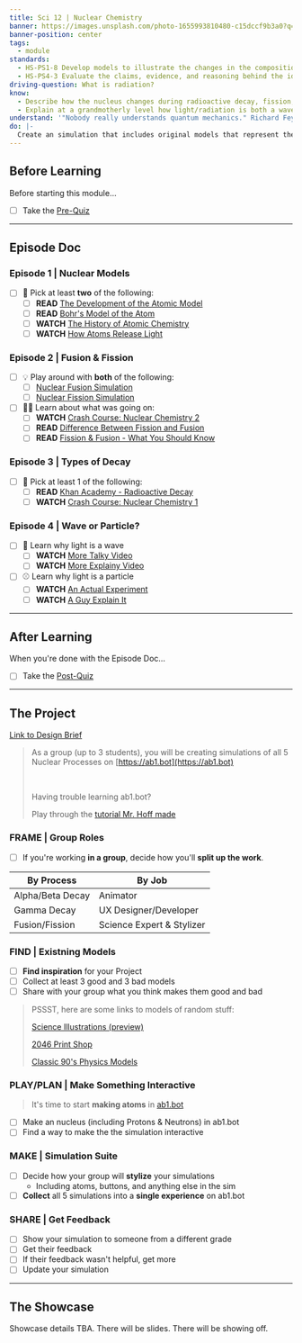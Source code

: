 ```yaml
---
title: Sci 12 | Nuclear Chemistry
banner: https://images.unsplash.com/photo-1655993810480-c15dccf9b3a0?q=80&w=2680&auto=format&fit=crop&ixlib=rb-4.0.3&ixid=M3wxMjA3fDB8MHxwaG90by1wYWdlfHx8fGVufDB8fHx8fA%3D%3D
banner-position: center
tags:
  - module
standards:
  - HS-PS1-8 Develop models to illustrate the changes in the composition of the nucleus of the atom and the energy released during the processes of fission, fusion, and radioactive decay.
  - HS-PS4-3 Evaluate the claims, evidence, and reasoning behind the idea that electromagnetic radiation can be described either by a wave model or a particle model, and that for some situations one model is more useful than the other.
driving-question: What is radiation?
know:
  - Describe how the nucleus changes during radioactive decay, fission, and fusion.
  - Explain at a grandmotherly level how light/radiation is both a wave and a particle.
understand: '"Nobody really understands quantum mechanics." Richard Feynman'
do: |-
  Create an simulation that includes original models that represent the changes in matter and energy during each of the 5 nuclear processes.
---
```


## Before Learning
Before starting this module…
- [ ] Take the [Pre-Quiz](https://docs.google.com/forms/d/e/1FAIpQLSeaeQG72w6qRa38S7hWbq3gJVIchRQ74IylWhINBStRGmkszQ/viewform?usp=sf_link)

---

## Episode Doc
### Episode 1 | Nuclear Models
- [ ] 🤔 Pick at least **two** of the following:
	- [ ] **READ** [The Development of the Atomic Model](https://drive.google.com/file/d/1BxMg5n6pu3CSUEi7PQk0OSz2FtSYid63/view?usp=sharing)
	- [ ] **READ** [Bohr's Model of the Atom](https://byjus.com/chemistry/bohrs-atomic-model-and-its-limitations/)
	- [ ] **WATCH** [The History of Atomic Chemistry](https://www.youtube.com/embed/thnDxFdkzZs?rel=0)
	- [ ] **WATCH** [How Atoms Release Light](https://www.youtube.com/embed/N9nWdNadklE?rel=0)
### Episode 2 | Fusion & Fission
- [ ] 💡 Play around with **both** of the following:
	- [ ] [Nuclear Fusion Simulation](https://ab1.bot/?pattern=HoffFusion_2024&studio=73571732-44ba-4eb9-9584-fa9f5c635646&bios=local%20inst)
	- [ ] [Nuclear Fission Simulation](https://ab1.bot/?pattern=HoffFission_2024&studio=73571732-44ba-4eb9-9584-fa9f5c635646&bios=local%20inst)
- [ ] 😵‍💫 Learn about what was going on:
	- [ ] **WATCH** [Crash Course: Nuclear Chemistry 2](https://youtu.be/FU6y1XIADdg)
	- [ ] **READ** [Difference Between Fission and Fusion](https://byjus.com/physics/nuclear-fission-and-fusion-difference/)
	- [ ] **READ** [Fission & Fusion - What You Should Know](https://www.orano.group/en/unpacking-nuclear/nuclear-fission-and-nuclear-fusion-what-you-should-know#:~:text=The%20phenomena%20of%20nuclear%20fusion,to%20form%20a%20larger%20atom.)
### Episode 3 | Types of Decay
- [ ] 🤔 Pick at least 1 of the following:
	- [ ] **READ** [Khan Academy - Radioactive Decay](https://www.khanacademy.org/science/in-in-class-12th-physics-india/nuclei/in-in-nuclear-physics/a/radioactive-decay-types-article)
	- [ ] **WATCH** [Crash Course: Nuclear Chemistry 1](https://www.youtube.com/embed/KWAsz59F8gA?rel=0)
### Episode 4 | Wave or Particle?
- [ ] 👋 Learn why light is a wave
	- [ ] **WATCH** [More Talky Video](https://www.youtube.com/embed/Iuv6hY6zsd0?rel=0)
	- [ ] **WATCH** [More Explainy Video](https://www.youtube.com/embed/v_uBaBuarEM?rel=0)
- [ ] ⚾️ Learn why light is a particle
	- [ ] **WATCH** [An Actual Experiment](https://www.youtube.com/embed/oYnp0WZDhYQ?rel=0)
	- [ ] **WATCH** [A Guy Explain It](https://www.youtube.com/embed/4EkogMWJJFg?rel=0)

---

## After Learning
When you're done with the Episode Doc…
- [ ] Take the [Post-Quiz](https://docs.google.com/forms/d/e/1FAIpQLSc2UOgLDn6zq3pzoJstwRhZwuyFAYAXUhAoIdZeKHL4EsdKWA/viewform?usp=sf_link)

---

## The Project
[Link to Design Brief](https://docs.google.com/presentation/d/1ESp9Jnvof_gJsBhvlcRI8A4a6EncWgSZ4-KgKviwbPY/edit?usp=sharing)

> As a group (up to 3 students), you will be creating simulations of all 5 Nuclear Processes on [https://ab1.bot](https://ab1.bot)
> 
> ‎
> 
> Having trouble learning ab1.bot?
> 
> Play through the [tutorial Mr. Hoff made](https://ab1.bot/?ab=tutorial)

### FRAME | Group Roles
- [ ] If you're working **in a group**, decide how you'll **split up the work**.
<table>
<thead><tr>
	<th>By Process</th>						<th>By Job</th>
</tr></thead>
<tbody>
	<tr><td>Alpha/Beta Decay</td>	<td>Animator</td></tr>
	<tr><td>Gamma Decay</td>			<td>UX Designer/Developer</td></tr>
	<tr><td>Fusion/Fission</td>		<td>Science Expert & Stylizer</td></tr>
</tbody>
</table>

### FIND | Existning Models
- [ ] **Find inspiration** for your Project
- [ ] Collect at least 3 good and 3 bad models
- [ ] Share with your group what you think makes them good and bad

> PSSST, here are some links to models of random stuff:
> 
> [Science Illustrations (preview)](https://www.thisiscolossal.com/2022/10/science-illustration-book/)
> 
> [2046 Print Shop](https://2046printshop.com/collections/screen-print?sort_by=created-descending)
> 
> [Classic 90's Physics Models](https://www.physics.mun.ca/~jjerrett/animations.html)

### PLAY/PLAN | Make Something Interactive
> It's time to start **making atoms** in [ab1.bot](https://ab1.bot)
- [ ] Make an nucleus (including Protons & Neutrons) in ab1.bot
- [ ] Find a way to make the the simulation interactive

### MAKE | Simulation Suite
- [ ] Decide how your group will **stylize** your simulations
	- Including atoms, buttons, and anything else in the sim
- [ ] **Collect** all 5 simulations into a **single experience** on ab1.bot

### SHARE | Get Feedback
- [ ] Show your simulation to someone from a different grade
- [ ] Get their feedback
- [ ] If their feedback wasn't helpful, get more
- [ ] Update your simulation

---

## The Showcase
Showcase details TBA. There will be slides. There will be showing off.
